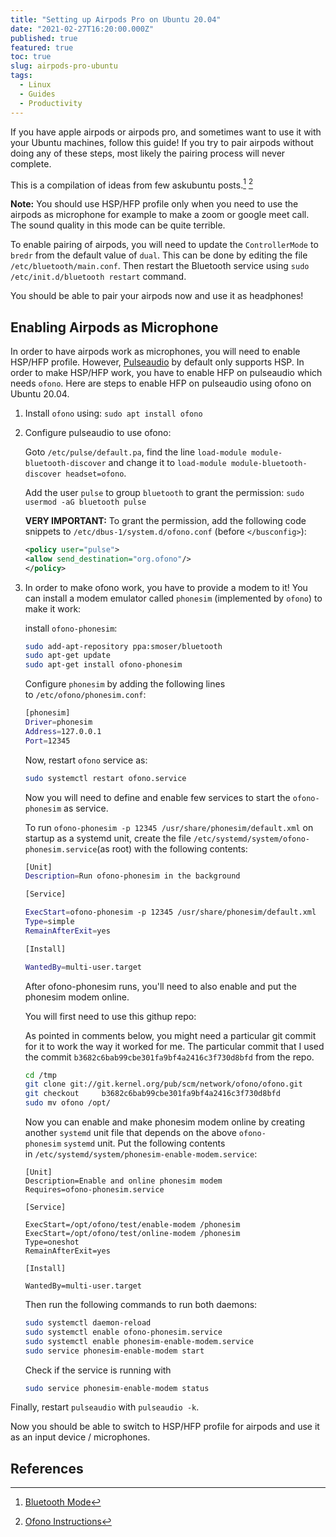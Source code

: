 ```yaml
---
title: "Setting up Airpods Pro on Ubuntu 20.04"
date: "2021-02-27T16:20:00.000Z"
published: true
featured: true
toc: true
slug: airpods-pro-ubuntu
tags:
  - Linux
  - Guides
  - Productivity
---
```



If you have apple airpods or airpods pro, and sometimes want to use it with your Ubuntu machines,
follow this guide! If you try to pair airpods without doing any of these steps, most likely the
pairing process will never complete.

This is a compilation of ideas from few askubuntu posts.[^1] [^2]

<Callout type="note">

**Note:** You should use HSP/HFP profile only when you need to use the airpods as microphone for
example to make a zoom or google meet call. The sound quality in this mode can be quite terrible.

</Callout>

To enable pairing of airpods, you will need to update the `ControllerMode` to `bredr` from the
default value of `dual`. This can be done by editing the file `/etc/bluetooth/main.conf`.
Then restart the Bluetooth service using `sudo /etc/init.d/bluetooth restart` command.

You should be able to pair your airpods now and use it as headphones!

## Enabling Airpods as Microphone

In order to have airpods work as microphones, you will need to enable HSP/HFP profile. However,
[Pulseaudio](https://www.freedesktop.org/wiki/Software/PulseAudio/) by default only supports HSP.
In order to make HSP/HFP work, you have to enable HFP on
pulseaudio which needs `ofono`. Here are steps to enable HFP on pulseaudio using ofono on
Ubuntu 20.04.

1. Install `ofono` using: `sudo apt install ofono`

2. Configure pulseaudio to use ofono:

   Goto `/etc/pulse/default.pa`, find the line `load-module module-bluetooth-discover` and change
   it to `load-module module-bluetooth-discover headset=ofono`.

   Add the user `pulse` to group `bluetooth` to grant the permission:
   `sudo usermod -aG bluetooth pulse`

   **VERY IMPORTANT:** To grant the permission, add the following code snippets to
   `/etc/dbus-1/system.d/ofono.conf` (before `</busconfig>`):

   ```xml
   <policy user="pulse">
   <allow send_destination="org.ofono"/>
   </policy>
   ```

3. In order to make ofono work, you have to provide a modem to it!
   You can install a modem emulator called `phonesim` (implemented by `ofono`) to make it work:

   install `ofono-phonesim`:

   ```bash
   sudo add-apt-repository ppa:smoser/bluetooth
   sudo apt-get update
   sudo apt-get install ofono-phonesim
   ```

   Configure `phonesim` by adding the following lines to `/etc/ofono/phonesim.conf`:

   ```bash
   [phonesim]
   Driver=phonesim
   Address=127.0.0.1
   Port=12345
   ```

   Now, restart `ofono` service as:

   ```bash
   sudo systemctl restart ofono.service
   ```

   Now you will need to define and enable few services to start the `ofono-phonesim` as service.

   To run `ofono-phonesim -p 12345 /usr/share/phonesim/default.xml` on startup as a systemd unit,
   create the file `/etc/systemd/system/ofono-phonesim.service`(as root) with the following
   contents:

   ```bash
   [Unit]
   Description=Run ofono-phonesim in the background

   [Service]

   ExecStart=ofono-phonesim -p 12345 /usr/share/phonesim/default.xml
   Type=simple
   RemainAfterExit=yes

   [Install]

   WantedBy=multi-user.target
   ```

   After ofono-phonesim runs, you'll need to also enable and put the phonesim modem online.

   You will first need to use this githup repo:

   As pointed in comments below, you might need a particular git commit for it to work the way it worked for me. The particular commit that I used the commit
   `b3682c6bab99cbe301fa9bf4a2416c3f730d8bfd` from the repo.

   ```bash
   cd /tmp
   git clone git://git.kernel.org/pub/scm/network/ofono/ofono.git
   git checkout 	b3682c6bab99cbe301fa9bf4a2416c3f730d8bfd
   sudo mv ofono /opt/
   ```

   Now you can enable and make phonesim modem online by creating another `systemd` unit file that
   depends on the above `ofono-phonesim` `systemd` unit. Put the following contents
   in `/etc/systemd/system/phonesim-enable-modem.service`:

   ```bash:title=/etc/systemd/system/phonesim-enable-modem.service
   [Unit]
   Description=Enable and online phonesim modem
   Requires=ofono-phonesim.service

   [Service]

   ExecStart=/opt/ofono/test/enable-modem /phonesim
   ExecStart=/opt/ofono/test/online-modem /phonesim
   Type=oneshot
   RemainAfterExit=yes

   [Install]

   WantedBy=multi-user.target
   ```

   Then run the following commands to run both daemons:

   ```bash
   sudo systemctl daemon-reload
   sudo systemctl enable ofono-phonesim.service
   sudo systemctl enable phonesim-enable-modem.service
   sudo service phonesim-enable-modem start
   ```

   Check if the service is running with

   ```bash
   sudo service phonesim-enable-modem status
   ```

Finally, restart `pulseaudio` with `pulseaudio -k`.

Now you should be able to switch to HSP/HFP profile for airpods and use it as an
input device / microphones.

## References

[^1]: [Bluetooth Mode](https://askubuntu.com/questions/922860/pairing-apple-airpods-as-headset)
[^2]: [Ofono Instructions](https://askubuntu.com/questions/831331/failed-to-change-profile-to-headset-head-unit/1236379#1236379)
